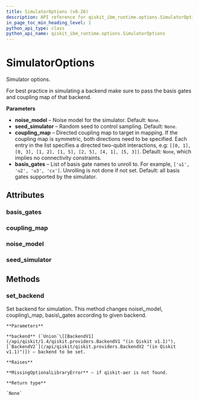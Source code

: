 ```yaml
---
title: SimulatorOptions (v0.26)
description: API reference for qiskit_ibm_runtime.options.SimulatorOptions in qiskit-ibm-runtime v0.26
in_page_toc_min_heading_level: 1
python_api_type: class
python_api_name: qiskit_ibm_runtime.options.SimulatorOptions
---
```


# SimulatorOptions

<Class id="qiskit_ibm_runtime.options.SimulatorOptions" isDedicatedPage={true} github="https://github.com/Qiskit/qiskit-ibm-runtime/tree/stable/0.26/qiskit_ibm_runtime/options/simulator_options.py#L33-L107" signature="SimulatorOptions(*args, **kwargs)" modifiers="class">
  Simulator options.

  For best practice in simulating a backend make sure to pass the basis gates and coupling map of that backend.

  **Parameters**

  *   **noise\_model** – Noise model for the simulator. Default: `None`.
  *   **seed\_simulator** – Random seed to control sampling. Default: `None`.
  *   **coupling\_map** – Directed coupling map to target in mapping. If the coupling map is symmetric, both directions need to be specified. Each entry in the list specifies a directed two-qubit interactions, e.g: `[[0, 1], [0, 3], [1, 2], [1, 5], [2, 5], [4, 1], [5, 3]]`. Default: `None`, which implies no connectivity constraints.
  *   **basis\_gates** – List of basis gate names to unroll to. For example, `['u1', 'u2', 'u3', 'cx']`. Unrolling is not done if not set. Default: all basis gates supported by the simulator.

  ## Attributes

  ### basis\_gates

  <Attribute id="qiskit_ibm_runtime.options.SimulatorOptions.basis_gates" attributeTypeHint="UnsetType | List[str]" attributeValue="Unset" />

  ### coupling\_map

  <Attribute id="qiskit_ibm_runtime.options.SimulatorOptions.coupling_map" attributeTypeHint="UnsetType | List[List[int]] | CouplingMap" attributeValue="Unset" />

  ### noise\_model

  <Attribute id="qiskit_ibm_runtime.options.SimulatorOptions.noise_model" attributeTypeHint="UnsetType | dict | NoiseModel | None" attributeValue="Unset" />

  ### seed\_simulator

  <Attribute id="qiskit_ibm_runtime.options.SimulatorOptions.seed_simulator" attributeTypeHint="UnsetType | int" attributeValue="Unset" />

  ## Methods

  ### set\_backend

  <Function id="qiskit_ibm_runtime.options.SimulatorOptions.set_backend" github="https://github.com/Qiskit/qiskit-ibm-runtime/tree/stable/0.26/qiskit_ibm_runtime/options/simulator_options.py#L81-L107" signature="set_backend(backend)">
    Set backend for simulation. This method changes noise\_model, coupling\_map, basis\_gates according to given backend.

    **Parameters**

    **backend** (`Union`\[[BackendV1](/api/qiskit/1.4/qiskit.providers.BackendV1 "(in Qiskit v1.1)"), [`BackendV2`](/api/qiskit/qiskit.providers.BackendV2 "(in Qiskit v1.1)")]) – backend to be set.

    **Raises**

    **MissingOptionalLibraryError** – if qiskit-aer is not found.

    **Return type**

    `None`
  </Function>
</Class>

